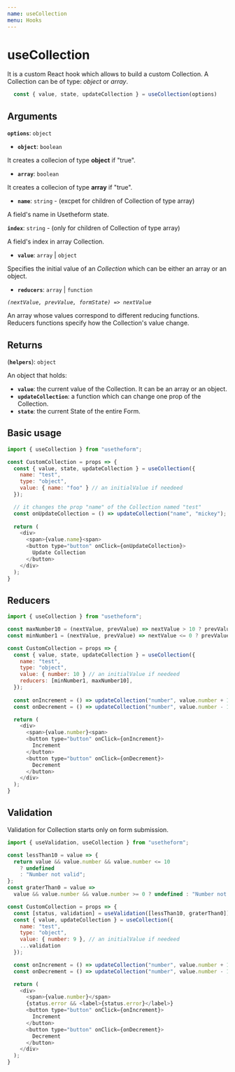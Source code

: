 ---
name: useCollection
menu: Hooks
---

# useCollection
It is a custom React hook which allows to build a custom Collection.
A Collection can be of type: *object* or *array*.

```javascript
  const { value, state, updateCollection } = useCollection(options)
```

## Arguments

**`options`**: `object`

  - **`object`**: `boolean`

  It creates a collecion of type **object** if "true".

  - **`array`**: `boolean`

  It creates a collecion of type **array** if "true".

  - **`name`**: `string` - (excpet for children of Collection of type array)

  A field's name in Usetheform state.

  **`index`**: `string` - (only for children of Collection of type array)

  A field's index in array Collection.

  - **`value`**: `array` | `object`

  Specifies the initial value of an *Collection* which can be either an array or an object.

  - **`reducers`**: `array` | `function`

  *`(nextValue, prevValue, formState) => nextValue`*
 
  An array whose values correspond to different reducing functions.
  Reducers functions specify how the Collection's value change.

## Returns

(**`helpers`**): `object`

An object that holds:
  - **`value`**: the current value of the Collection. It can be an array or an object.
  - **`updateCollection`**: a function which can change one prop of the Collection.
  - **`state`**: the current State of the entire Form.

## Basic usage

```javascript
import { useCollection } from "usetheform";

const CustomCollection = props => {
  const { value, state, updateCollection } = useCollection({
    name: "test",
    type: "object",
    value: { name: "foo" } // an initialValue if needeed
  });

  // it changes the prop "name" of the Collection named "test"
  const onUpdateCollection = () => updateCollection("name", "mickey");
  
  return (
    <div>
      <span>{value.name}<span>
      <button type="button" onClick={onUpdateCollection}>
        Update Collection
      </button>
    </div>
  );
}
```

## Reducers

```javascript
import { useCollection } from "usetheform";

const maxNumber10 = (nextValue, prevValue) => nextValue > 10 ? prevValue : nextValue;
const minNumber1 = (nextValue, prevValue) => nextValue <= 0 ? prevValue : nextValue;

const CustomCollection = props => {
  const { value, state, updateCollection } = useCollection({
    name: "test",
    type: "object",
    value: { number: 10 } // an initialValue if needeed
    reducers: [minNumber1, maxNumber10],
  });
  
  const onIncrement = () => updateCollection("number", value.number + 1 );
  const onDecrement = () => updateCollection("number", value.number - 1 );

  return (
    <div>
      <span>{value.number}<span>
      <button type="button" onClick={onIncrement}>
        Increment
      </button>
      <button type="button" onClick={onDecrement}>
        Decrement
      </button>
    </div>
  );
}
```

## Validation

Validation for Collection starts only on form submission.

```javascript
import { useValidation, useCollection } from "usetheform";

const lessThan10 = value => {
  return value && value.number && value.number <= 10
    ? undefined
    : "Number not valid";
};
const graterThan0 = value =>
  value && value.number && value.number >= 0 ? undefined : "Number not valid";

const CustomCollection = props => {
  const [status, validation] = useValidation([lessThan10, graterThan0]);
  const { value, updateCollection } = useCollection({
    name: "test",
    type: "object",
    value: { number: 9 }, // an initialValue if needeed
    ...validation
  });

  const onIncrement = () => updateCollection("number", value.number + 1);
  const onDecrement = () => updateCollection("number", value.number - 1);

  return (
    <div>
      <span>{value.number}</span>
      {status.error && <label>{status.error}</label>}
      <button type="button" onClick={onIncrement}>
        Increment
      </button>
      <button type="button" onClick={onDecrement}>
        Decrement
      </button>
    </div>
  );
}
```